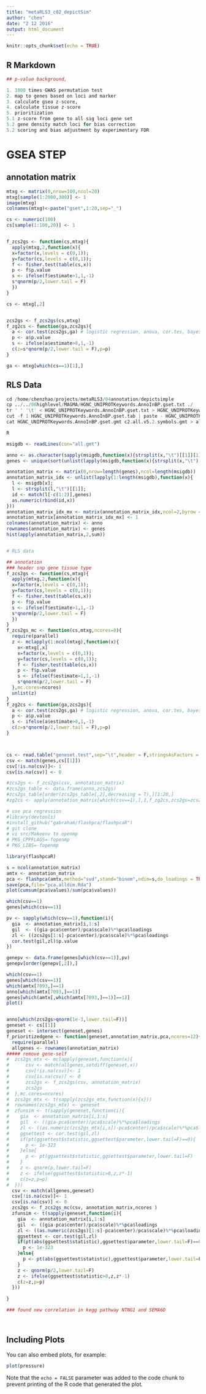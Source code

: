 ```yaml
---
title: "metaRLS3_c02_depictSim"
author: "chen"
date: "2 12 2016"
output: html_document
---
```


```r
knitr::opts_chunk$set(echo = TRUE)
```

## R Markdown 

```r

## p-value background,

1. 1000 times GWAS permutation test
2. map to genes based on loci and marker
3. calculate gsea z-score,
4. calculate tissue z-score
5. prioritization
5.1 z-score from gene to all sig loci gene set
5.2 gene density match loci for bias correction
5.2 scoring and bias adjustment by experimentary FDR


```


# GSEA STEP

## annotation matrix

```r
mtxg <- matrix(0,nrow=100,ncol=20)
mtxg[sample(1:2000,300)] <- 1 
image(mtxg)
colnames(mtxg)<-paste("gset",1:20,sep="_")

cs <- numeric(100)
cs[sample(1:100,20)] <- 1


f_zcs2gs <- function(cs,mtxg){
  apply(mtxg,2,function(x){
  x=factor(x,levels = c(0,1));
  y=factor(cs,levels = c(0,1));
  f <- fisher.test(table(cs,x))
  p <- f$p.value
  s <- ifelse(f$estimate>1,1,-1)
  s*qnorm(p/2,lower.tail = F)
  })
}

cs <- mtxg[,2]


zcs2gs <- f_zcs2gs(cs,mtxg)
f_zg2cs <- function(ga,zcs2gs){
  a <- cor.test(zcs2gs,ga) # logistic regression, anova, cor.tes, bayeslm, and t.test. anova/cor.test are identical and is the best.
  p <- a$p.value
  s <- ifelse(a$estimate>0,1,-1)
  c(z=s*qnorm(p/2,lower.tail = F),p=p)
}

ga <- mtxg[which(cs==1)[1],]


```

## RLS Data

```r

cd /home/chenzhao/projects/metaRLS3/04annotation/depictsimple
cp ../../06highlevel/MAGMA/HGNC_UNIPROTKeywords.AnnoInBP.gset.txt ./ 
tr ' ' '\t' < HGNC_UNIPROTKeywords.AnnoInBP.gset.txt > HGNC_UNIPROTKeywords.AnnoInBP.gset.tab
cut -f 1 HGNC_UNIPROTKeywords.AnnoInBP.gset.tab | paste - HGNC_UNIPROTKeywords.AnnoInBP.gset.tab | awk '{print "UNIKB_"$0}' - > HGNC_UNIPROTKeywords.AnnoInBP.gset.gmt
cat HGNC_UNIPROTKeywords.AnnoInBP.gset.gmt c2.all.v5.2.symbols.gmt > all.gmt

R

msigdb <- readLines(con="all.gmt")

anno <- as.character(sapply(msigdb,function(x){strsplit(x,"\t")[[1]][1]}))
genes <- unique(sort(unlist(lapply(msigdb,function(x){strsplit(x,"\t")[[1]][-c(1:2)]}))))

annotation_matrix <- matrix(0,nrow=length(genes),ncol=length(msigdb))
annotation_matrix_idx <- unlist(lapply(1:length(msigdb),function(x){
  l <- msigdb[x];
  l <- strsplit(l,"\t")[[1]];
  id <- match(l[-c(1:2)],genes)
  as.numeric(rbind(id,x))
}))
annotation_matrix_idx_mx <- matrix(annotation_matrix_idx,ncol=2,byrow = T)
annotation_matrix[annotation_matrix_idx_mx] <- 1
colnames(annotation_matrix) <- anno
rownames(annotation_matrix) <- genes
hist(apply(annotation_matrix,2,sum))


# RLS data

## annotation 
### header snp gene tissue type
f_zcs2gs <- function(cs,mtxg){
  apply(mtxg,2,function(x){
  x=factor(x,levels = c(0,1));
  y=factor(cs,levels = c(0,1));
  f <- fisher.test(table(cs,x))
  p <- f$p.value
  s <- ifelse(f$estimate>1,1,-1)
  s*qnorm(p/2,lower.tail = F)
  })
}
f_zcs2gs_mc <- function(cs,mtxg,ncores=8){
  require(parallel)
  z <- mclapply(1:ncol(mtxg),function(x){
    x<-mtxg[,x]
    x=factor(x,levels = c(0,1));
    y=factor(cs,levels = c(0,1));
    f <- fisher.test(table(cs,x))
    p <- f$p.value
    s <- ifelse(f$estimate>1,1,-1)
    s*qnorm(p/2,lower.tail = F)
  },mc.cores=ncores)
  unlist(z)
}
f_zg2cs <- function(ga,zcs2gs){
  a <- cor.test(zcs2gs,ga) # logistic regression, anova, cor.tes, bayeslm, and t.test. anova/cor.test are identical and is the best.
  p <- a$p.value
  s <- ifelse(a$estimate>0,1,-1)
  c(z=s*qnorm(p/2,lower.tail = F),p=p)
}



cs <- read.table("geneset.test",sep="\t",header = F,stringsAsFactors = F)
csv <- match(genes,cs[[1]])
csv[!is.na(csv)]<- 1
csv[is.na(csv)] <- 0

#zcs2gs <- f_zcs2gs(csv, annotation_matrix)
#zcs2gs_table <- data.frame(anno,zcs2gs)
#zcs2gs_table[order(zcs2gs_table[,2],decreasing = T),][1:20,]
#zg2cs <- apply(annotation_matrix[which(csv==1),],1,f_zg2cs,zcs2gs=zcs2gs)

# use pca regression
#library(devtools)
#install_github("gabraham/flashpca/flashpcaR")
# git clone 
# vi src/Makeenv to openmp
# PKG_CPPFLAGS=-fopenmp
# PKG_LIBS=-fopenmp

library(flashpcaR)

s = ncol(annotation_matrix)
amtx <- annotation_matrix
pca <- flashpca(amtx,method="svd",stand="binom",ndim=s,do_loadings = TRUE, num_threads=12)
save(pca,file="pca.alldim.Rda")
plot(cumsum(pca$values)/sum(pca$values))

which(csv==1)
genes[which(csv==1)]

pv <- sapply(which(csv==1),function(i){
  gia  <- annotation_matrix[i,1:s]
  gil  <- ((gia-pca$center)/pca$scale)%*%pca$loadings
  zl <- ((zcs2gs[1:s]-pca$center)/pca$scale)%*%pca$loadings
  cor.test(gil,zl)$p.value
})

genepv <- data.frame(genes[which(csv==1)],pv)
genepv[order(genepv[,2]),]

which(csv==1)
genes[which(csv==1)]
which(amtx[7093,]==1)
anno[which(amtx[7093,]==1)]
genes[which(amtx[,which(amtx[7093,]==1)]==1)]
plot()


anno[which(zcs2gs>qnorm(1e-3,lower.tail=F))]
geneset <- cs[[1]]
geneset <- intersect(geneset,genes)
f_prioritizedgene <- function(geneset,annotation_matrix,pca,ncores=12){
  require(parallel)
  allgenes <- rownames(annotation_matrix)
##### remove gene-self
#  zcs2gs_mtx <- mclapply(geneset,function(x){
#      csv <- match(allgenes,setdiff(geneset,x))
#      csv[!is.na(csv)]<- 1
#      csv[is.na(csv)] <- 0 
#      zcs2gs <- f_zcs2gs(csv, annotation_matrix)
#      zcs2gs
#  },mc.cores=ncores)
#  zcs2gs_mtx <- t(sapply(zcs2gs_mtx,function(x){x}))
#  rownames(zcs2gs_mtx) <- geneset
#  zfunsim <- t(sapply(geneset,function(i){
#    gia  <- annotation_matrix[i,1:s]
#    gil  <- ((gia-pca$center)/pca$scale)%*%pca$loadings
#    zl <- ((as.numeric(zcs2gs_mtx[i,s])-pca$center)/pca$scale)%*%pca$loadings
#    ggsettest <- cor.test(gil,zl)
#    if(pt(ggsettest$statistic,ggsettest$parameter,lower.tail=F)==0){
#      p <- 1e-323
#    }else{
#      p <- pt(ggsettest$statistic,ggsettest$parameter,lower.tail=F)
#    }
#    z <- qnorm(p,lower.tail=F)
#    z <- ifelse(ggsettest$statistic>0,z,z*-1)
#    c(z=z,p=p)
#  }))
  csv <- match(allgenes,geneset)
  csv[!is.na(csv)]<- 1
  csv[is.na(csv)] <- 0 
  zcs2gs <- f_zcs2gs_mc(csv, annotation_matrix,ncores ) 
  zfunsim <- t(sapply(geneset,function(i){
    gia  <- annotation_matrix[i,1:s]
    gil  <- ((gia-pca$center)/pca$scale)%*%pca$loadings
    zl <- ((as.numeric(zcs2gs)[1:s]-pca$center)/pca$scale)%*%pca$loadings
    ggsettest <- cor.test(gil,zl)
    if(pt(abs(ggsettest$statistic),ggsettest$parameter,lower.tail=F)==0){
      p <- 1e-323
    }else{
      p <- pt(abs(ggsettest$statistic),ggsettest$parameter,lower.tail=F)*2
    }
    z <- qnorm(p/2,lower.tail=F)
    z <- ifelse(ggsettest$statistic>0,z,z*-1)
    c(z=z,p=p)
  }))
  
}

### found new correlation in kegg pathway NTNG1 and SEMA6D




```



## Including Plots

You can also embed plots, for example:

```r
plot(pressure)
```

Note that the `echo = FALSE` parameter was added to the code chunk to prevent printing of the R code that generated the plot.

